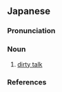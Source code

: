 ==Japanese==
{{ja-kanjitab|いん|ご|yomi=o}}

===Pronunciation===
{{ja-pron|yomi=o|いんご|acc=0|acc_ref=DJR}}

===Noun===
{{ja-noun|いんご}}

# [[dirty talk]]

===References===
<references/>